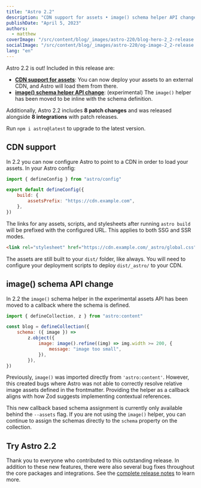 ```yaml
---
title: "Astro 2.2"
description: "CDN support for assets • image() schema helper API change • Much more!"
publishDate: "April 5, 2023"
authors:
  - matthew
coverImage: "/src/content/blog/_images/astro-220/blog-hero-2_2-release.jpg"
socialImage: "/src/content/blog/_images/astro-220/og-image-2_2-release.jpg"
lang: "en"
---
```


Astro 2.2 is out! Included in this release are:

- **[CDN support for assets](#cdn-support)**: You can now deploy your assets to an external CDN, and Astro will load them from there.
- **[image() schema helper API change](#image-schema-api-change)**: (experimental) The `image()` helper has been moved to be inline with the schema definition.

Additionally, Astro 2.2 includes **8 patch changes** and was released alongside **8 integrations** with patch releases.

Run `npm i astro@latest` to upgrade to the latest version.

## CDN support

In 2.2 you can now configure Astro to point to a CDN in order to load your assets. In your Astro config:

```js
import { defineConfig } from "astro/config"

export default defineConfig({
	build: {
		assetsPrefix: "https://cdn.example.com",
	},
})
```

The links for any assets, scripts, and stylesheets after running `astro build` will be prefixed with the configured URL. This applies to both SSG and SSR modes.

```html
<link rel="stylesheet" href="https://cdn.example.com/_astro/global.css" />
```

The assets are still built to your `dist/` folder, like always. You will need to configure your deployment scripts to deploy `dist/_astro/` to your CDN.

## image() schema API change

In 2.2 the `image()` schema helper in the experimental assets API has been moved to a callback where the schema is defined.

```js
import { defineCollection, z } from "astro:content"

const blog = defineCollection({
	schema: ({ image }) =>
		z.object({
			image: image().refine((img) => img.width >= 200, {
				message: "image too small",
			}),
		}),
})
```

Previously, `image()` was imported directly from `'astro:content'`. However, this created bugs where Astro was not able to correctly resolve relative image assets defined in the frontmatter. Providing the helper as a callback aligns with how Zod suggests implementing contextual references.

This new callback based schema assignment is currently only available behind the `--assets` flag. If you are not using the `image()` helper, you can continue to assign the schemas directly to the `schema` property on the collection.

## Try Astro 2.2

Thank you to everyone who contributed to this outstanding release. In addition to these new features, there were also several bug fixes throughout the core packages and integrations. See the [complete release notes](https://github.com/withastro/astro/blob/29e7b82b8de0709cbbfaa2583b05f3c10978dda3/packages/astro/CHANGELOG.md#220) to learn more.
